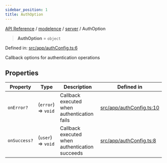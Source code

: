 ```yaml
---
sidebar_position: 1
title: AuthOption
---
```


[API Reference](/api-reference/modelence/server/type-aliases/../../../index) / [modelence](/api-reference/modelence/server/type-aliases/../../index) / [server](/api-reference/modelence/server/type-aliases/../index) / AuthOption

> **AuthOption** = `object`

Defined in: [src/app/authConfig.ts:6](https://github.com/modelence/modelence/blob/6663125b900e7f882bd1059aea6a268e42244b3a/packages/modelence/src/app/authConfig.ts#L6)

Callback options for authentication operations

## Properties

| Property | Type | Description | Defined in |
| ------ | ------ | ------ | ------ |
| <a id="onerror"></a> `onError?` | (`error`) => `void` | Callback executed when authentication fails | [src/app/authConfig.ts:10](https://github.com/modelence/modelence/blob/6663125b900e7f882bd1059aea6a268e42244b3a/packages/modelence/src/app/authConfig.ts#L10) |
| <a id="onsuccess"></a> `onSuccess?` | (`user`) => `void` | Callback executed when authentication succeeds | [src/app/authConfig.ts:8](https://github.com/modelence/modelence/blob/6663125b900e7f882bd1059aea6a268e42244b3a/packages/modelence/src/app/authConfig.ts#L8) |
